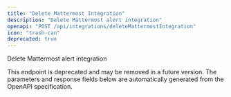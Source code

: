 ```yaml
---
title: "Delete Mattermost Integration"
description: "Delete Mattermost alert integration"
openapi: "POST /api/integrations/deleteMattermostIntegration"
icon: "trash-can"
deprecated: true
---
```


Delete Mattermost alert integration

<Warning>
This endpoint is deprecated and may be removed in a future version.
</Warning>

<Note>
The parameters and response fields below are automatically generated from the OpenAPI specification.
</Note>
